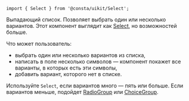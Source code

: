 ```tsx
import { Select } from '@consta/uikit/Select';
```

Выпадающий список. Позволяет выбрать один или несколько вариантов. Этот компонент выглядит как [Select](##LIBS.LIB.STAND/lib:uikit/stand:components-select-stable), но возможностей больше.

Что может пользователь:

- выбрать один или несколько вариантов из списка,
- написать в поле несколько символов — компонент покажет все варианты, в которых есть эти символы,
- добавить вариант, которого нет в списке.

Используйте `Select`, если вариантов много — пять или больше. Если вариантов меньше, подойдет [RadioGroup](##LIBS.LIB.STAND/lib:uikit/stand:components-radiogroup-stable) или [ChoiceGroup](##LIBS.LIB.STAND/lib:uikit/stand:components-choicegroup-stable).
